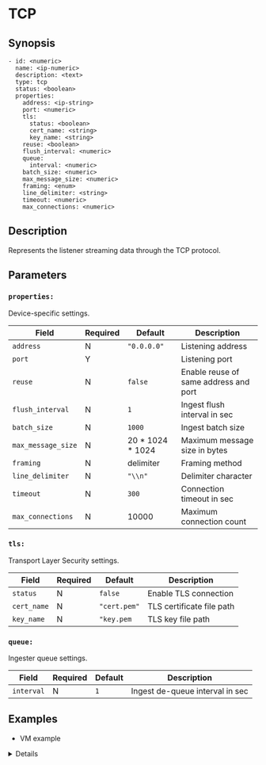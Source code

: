 
# TCP

## Synopsis

```ssml {5}
- id: <numeric>
  name: <ip-numeric>
  description: <text>
  type: tcp
  status: <boolean>
  properties:
    address: <ip-string>
    port: <numeric>
    tls:
      status: <boolean>
      cert_name: <string>
      key_name: <string>
    reuse: <boolean>
    flush_interval: <numeric>
    queue:
      interval: <numeric>
    batch_size: <numeric>
    max_message_size: <numeric>
    framing: <enum>
    line_delimiter: <string>
    timeout: <numeric>
    max_connections: <numeric>
```

## Description

Represents the listener streaming data through the TCP protocol.

## Parameters

<BasicConfig />

### `properties:`

Device-specific settings.

|Field|Required|Default|Description|
|---|---|---|---|
|`address`|N|`"0.0.0.0"`|Listening address|
|`port`|Y||Listening port|
|`reuse`|N|`false`|Enable reuse of same address and port|
|`flush_interval`|N|`1`|Ingest flush interval in sec|
|`batch_size`|N|`1000`|Ingest batch size|
|`max_message_size`|N|20 * 1024 * 1024|Maximum message size in bytes|
|`framing`|N|delimiter|Framing method|
|`line_delimiter`|N|`"\\n"`|Delimiter character|
|`timeout`|N|`300`|Connection timeout in sec|
|`max_connections`|N|10000|Maximum connection count|

### `tls:`

Transport Layer Security settings.

|Field|Required|Default|Description|
|---|---|---|---|
|`status`|N|`false`|Enable TLS connection|
|`cert_name`|N|`"cert.pem"`|TLS certificate file path|
|`key_name`|N|`"key.pem`|TLS key file path|

### `queue:`

Ingester queue settings.

|Field|Required|Default|Description|
|---|---|---|---|
|`interval`|N|`1`|Ingest de-queue interval in sec|

## Examples

* VM example

<Details summary="Click to see">
```yaml
devices:
  - id: 324236543
    name: 127.0.0.1
    description: tcp
    type: tcp
    status: false
    properties:
      address: "0.0.0.0"
      port: 0
      tls:
        status: false
        cert_name: ""
        key_name: ""
      reuse: false
      flush_interval: 1
      queue:
        interval: 1
      batch_size: 1000
      max_message_size: 20971520
      framing: "delimiter"
      line_delimiter: "\\n"
      timeout: 300 # seconds
      max_connections: 10000
```
</Details>
